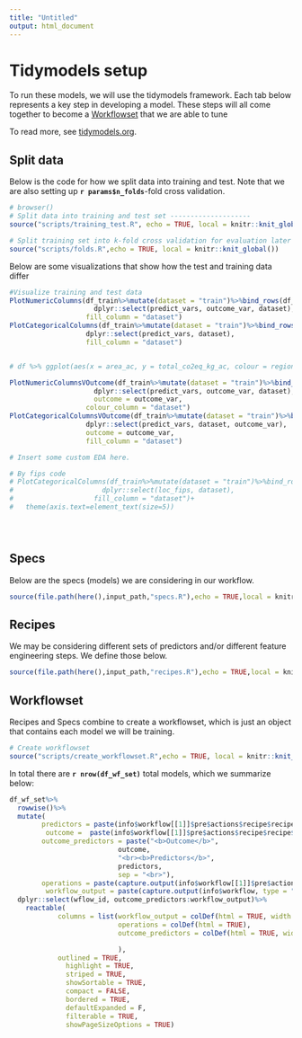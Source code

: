 ```yaml
---
title: "Untitled"
output: html_document
---
```


# Tidymodels setup {.tabset}

To run these models, we will use the tidymodels framework. Each tab below represents a key step in developing a model. These steps will all come together to become a [Workflowset](https://workflowsets.tidymodels.org/) that we are able to tune

To read more, see [tidymodels.org](https://www.tidymodels.org/start/).

## Split data

Below is the code for how we split data into training and test. Note that we are also setting up **`r params$n_folds`**-fold cross validation.

```r
# browser()
# Split data into training and test set --------------------
source("scripts/training_test.R", echo = TRUE, local = knitr::knit_global())

```

```r

# Split training set into k-fold cross validation for evaluation later
source("scripts/folds.R",echo = TRUE, local = knitr::knit_global())

```

Below are some visualizations that show how the test and training data differ

```r

#Visualize training and test data
PlotNumericColumns(df_train%>%mutate(dataset = "train")%>%bind_rows(df_test%>%mutate(dataset = "test"))%>%
                     dplyr::select(predict_vars, outcome_var, dataset),
                   fill_column = "dataset")
PlotCategoricalColumns(df_train%>%mutate(dataset = "train")%>%bind_rows(df_test%>%mutate(dataset = "test"))%>%
                   dplyr::select(predict_vars, dataset),
                   fill_column = "dataset")


# df %>% ggplot(aes(x = area_ac, y = total_co2eq_kg_ac, colour = region)) +geom_point()
```


```r

PlotNumericColumnsVOutcome(df_train%>%mutate(dataset = "train")%>%bind_rows(df_test%>%mutate(dataset = "test"))%>%
                     dplyr::select(predict_vars, outcome_var, dataset),
                     outcome = outcome_var,
                   colour_column = "dataset")
PlotCategoricalColumnsVOutcome(df_train%>%mutate(dataset = "train")%>%bind_rows(df_test%>%mutate(dataset = "test"))%>%
                   dplyr::select(predict_vars, dataset, outcome_var),
                   outcome = outcome_var,
                   fill_column = "dataset")

```


```r

# Insert some custom EDA here.

# By fips code
# PlotCategoricalColumns(df_train%>%mutate(dataset = "train")%>%bind_rows(df_test%>%mutate(dataset = "test"))%>%
#                      dplyr::select(loc_fips, dataset),
#                    fill_column = "dataset")+
#   theme(axis.text=element_text(size=5))





```

## Specs

Below are the specs (models) we are considering in our workflow.

```r
source(file.path(here(),input_path,"specs.R"),echo = TRUE,local = knitr::knit_global())


```

## Recipes

We may be considering different sets of predictors and/or different feature engineering steps. We define those below.

```r
source(file.path(here(),input_path,"recipes.R"),echo = TRUE,local = knitr::knit_global())

```

## Workflowset

Recipes and Specs combine to create a workflowset, which is just an object that contains each model we will be training.

```r

# Create workflowset
source("scripts/create_workflowset.R",echo = TRUE, local = knitr::knit_global())

```

In total there are **`r nrow(df_wf_set)`** total models, which we summarize below:

```r
df_wf_set%>%
  rowwise()%>%
  mutate(
        predictors = paste(info$workflow[[1]]$pre$actions$recipe$recipe$var_info%>%filter(role == "predictor")%>%pull(variable), collapse = "<br>"),
         outcome =  paste(info$workflow[[1]]$pre$actions$recipe$recipe$var_info%>%filter(role == "outcome")%>%pull(variable),   collapse = ","),
        outcome_predictors = paste("<b>Outcome</b>",
                           outcome,
                           "<br><b>Predictors</b>",
                           predictors,
                           sep = "<br>"),
        operations = paste(capture.output(info$workflow[[1]]$pre$actions$recipe$recipe)[-(1:10)], collapse = "<br><br>"),
         workflow_output = paste(capture.output(info$workflow, type = "output"), collapse = "<br>"))%>%
  dplyr::select(wflow_id, outcome_predictors:workflow_output)%>%
    reactable(
            columns = list(workflow_output = colDef(html = TRUE, width = 1000),
                           operations = colDef(html = TRUE),
                           outcome_predictors = colDef(html = TRUE, width = 250)

                           ),
            outlined = TRUE,
              highlight = TRUE,
              striped = TRUE,
              showSortable = TRUE,
              compact = FALSE,
              bordered = TRUE,
              defaultExpanded = F,
              filterable = TRUE,
              showPageSizeOptions = TRUE)

```